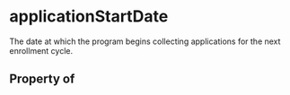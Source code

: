 # applicationStartDate

The date at which the program begins collecting applications for the next enrollment cycle.

## Property of



